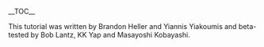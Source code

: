 __TOC__


This tutorial was written by Brandon Heller and Yiannis Yiakoumis and beta-tested by Bob Lantz, KK Yap and Masayoshi Kobayashi.

